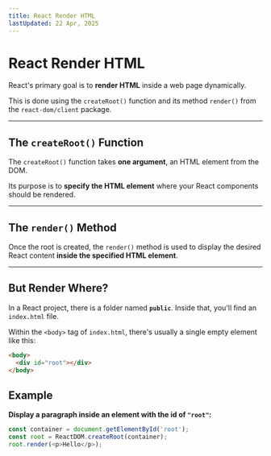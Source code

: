---
title: React Render HTML
lastUpdated: 22 Apr, 2025
---

# React Render HTML

React's primary goal is to **render HTML** inside a web page dynamically.

This is done using the `createRoot()` function and its method `render()` from the `react-dom/client` package.

---

## The `createRoot()` Function

The `createRoot()` function takes **one argument**, an HTML element from the DOM.

Its purpose is to **specify the HTML element** where your React components should be rendered.

---

## The `render()` Method

Once the root is created, the `render()` method is used to display the desired React content **inside the specified HTML element**.

---

## But Render Where?

In a React project, there is a folder named **`public`**. Inside that, you'll find an `index.html` file.

Within the `<body>` tag of `index.html`, there's usually a single empty element like this:

```html
<body>
  <div id="root"></div>
</body>
```
## Example

**Display a paragraph inside an element with the id of `"root"`:**

```js
const container = document.getElementById('root');
const root = ReactDOM.createRoot(container);
root.render(<p>Hello</p>);
```